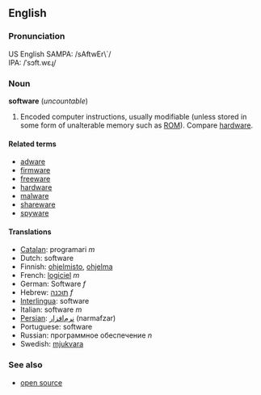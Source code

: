 ==English==
===Pronunciation===
US English SAMPA: /sAftwEr\`/<BR>
IPA: /ˈsɔft.wɛɻ/

===Noun===
'''software''' (''uncountable'')

#Encoded computer instructions, usually modifiable (unless stored in some form of unalterable memory such as [[ROM]]). Compare [[hardware]].

====Related terms====
*[[adware]]
*[[firmware]]
*[[freeware]]
*[[hardware]]
*[[malware]]
*[[shareware]]
*[[spyware]]

====Translations====
*[[Catalan]]: programari ''m''
*Dutch: software
*Finnish: [[ohjelmisto]], [[ohjelma]]
*French: [[logiciel]] ''m''
*German: Software ''f''
*Hebrew: [[תוכנה]] ''f''
*[[Interlingua]]: software
*Italian: software ''m''
*[[Persian]]: [[نرم‌افزار]] (narmafzar)
*Portuguese: software
*Russian: программное обеспечение ''n''
*Swedish: [[mjukvara]]

===See also===
*[[open source]]
<!--
===Functions for software===
[[Accounting]], [[accounts payable]], [[accounts receivable]], [[CAD]], [[compiler]], [[digital photography]],  [[distributed processing]], [[e-mail]], [[games]], [[graphics]], [[groupware]], [[Instant messaging]],  [[interpreter]], [[music]], [[operating system]], [[payroll]], [[photography]], [[server]], [[telephony]], [[text editor]], [[trial balance]], [[web browser]], [[word processing]].
-->